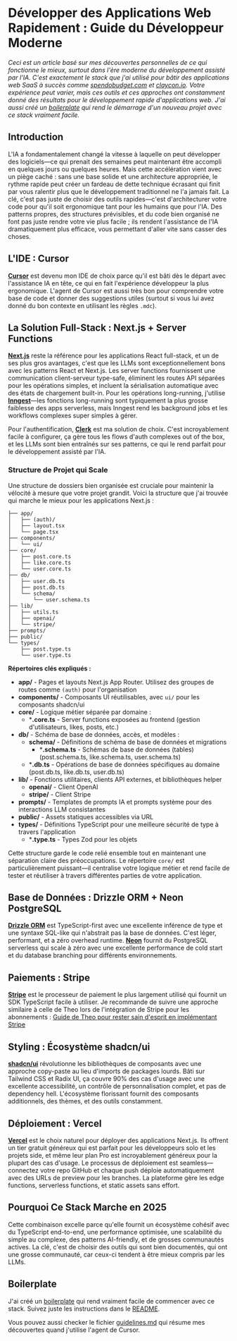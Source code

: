 
# Développer des Applications Web Rapidement : Guide du Développeur Moderne

<DateTime date="2025-07-07" />

*Ceci est un article basé sur mes découvertes personnelles de ce qui fonctionne le mieux, surtout dans l'ère moderne du développement assisté par l'IA. C'est exactement le stack que j'ai utilisé pour bâtir des applications web SaaS à succès comme [spendobudget.com](https://spendobudget.com) et [claycon.io](https://claycon.io). Votre expérience peut varier, mais ces outils et ces approches ont constamment donné des résultats pour le développement rapide d'applications web. J'ai aussi créé un [boilerplate](https://github.com/sergiosegrera/boilerplate) qui rend le démarrage d'un nouveau projet avec ce stack vraiment facile.*

## Introduction

L'IA a fondamentalement changé la vitesse à laquelle on peut développer des logiciels—ce qui prenait des semaines peut maintenant être accompli en quelques jours ou quelques heures. Mais cette accélération vient avec un piège caché : sans une base solide et une architecture appropriée, le rythme rapide peut créer un fardeau de dette technique écrasant qui finit par vous ralentir plus que le développement traditionnel ne l'a jamais fait. La clé, c'est pas juste de choisir des outils rapides—c'est d'architecturer votre code pour qu'il soit ergonomique tant pour les humains que pour l'IA. Des patterns propres, des structures prévisibles, et du code bien organisé ne font pas juste rendre votre vie plus facile ; ils rendent l'assistance de l'IA dramatiquement plus efficace, vous permettant d'aller vite sans casser des choses.

## L'IDE : Cursor

[**Cursor**](https://cursor.sh) est devenu mon IDE de choix parce qu'il est bâti dès le départ avec l'assistance IA en tête, ce qui en fait l'expérience développeur la plus ergonomique. L'agent de Cursor est aussi très bon pour comprendre votre base de code et donner des suggestions utiles (surtout si vous lui avez donné du bon contexte en utilisant les règles `.mdc`).

## La Solution Full-Stack : Next.js + Server Functions

[**Next.js**](https://nextjs.org) reste la référence pour les applications React full-stack, et un de ses plus gros avantages, c'est que les LLMs sont exceptionnellement bons avec les patterns React et Next.js. Les server functions fournissent une communication client-serveur type-safe, éliminent les routes API séparées pour les opérations simples, et incluent la sérialisation automatique avec des états de chargement built-in. Pour les opérations long-running, j'utilise [**Inngest**](https://inngest.com)—les fonctions long-running sont typiquement la plus grosse faiblesse des apps serverless, mais Inngest rend les background jobs et les workflows complexes super simples à gérer.

Pour l'authentification, [**Clerk**](https://clerk.com) est ma solution de choix. C'est incroyablement facile à configurer, ça gère tous les flows d'auth complexes out of the box, et les LLMs sont bien entraînés sur ses patterns, ce qui le rend parfait pour le développement assisté par l'IA.

### Structure de Projet qui Scale

Une structure de dossiers bien organisée est cruciale pour maintenir la vélocité à mesure que votre projet grandit. Voici la structure que j'ai trouvée qui marche le mieux pour les applications Next.js :

```
├── app/
│   ├── (auth)/
│   ├── layout.tsx
│   └── page.tsx
├── components/
│   └── ui/
├── core/
│   ├── post.core.ts
│   ├── like.core.ts
│   └── user.core.ts
├── db/
│   ├── user.db.ts
│   ├── post.db.ts
│   └── schema/
│       └── user.schema.ts
├── lib/
│   ├── utils.ts
│   ├── openai/
│   └── stripe/
├── prompts/
├── public/
└── types/
    ├── post.type.ts
    └── user.type.ts
```

**Répertoires clés expliqués :**

- **app/** - Pages et layouts Next.js App Router. Utilisez des groupes de routes comme `(auth)` pour l'organisation
- **components/** - Composants UI réutilisables, avec `ui/` pour les composants shadcn/ui
- **core/** - Logique métier séparée par domaine :
  - ***.core.ts** - Server functions exposées au frontend (gestion d'utilisateurs, likes, posts, etc.)
- **db/** - Schéma de base de données, accès, et modèles :
  - **schema/** - Définitions de schéma de base de données et migrations
    - ***.schema.ts** - Schémas de base de données (tables) (post.schema.ts, like.schema.ts, user.schema.ts)
  - ***.db.ts** - Opérations de base de données spécifiques au domaine (post.db.ts, like.db.ts, user.db.ts)
- **lib/** - Fonctions utilitaires, clients API externes, et bibliothèques helper
  - **openai/** - Client OpenAI
  - **stripe/** - Client Stripe
- **prompts/** - Templates de prompts IA et prompts système pour des interactions LLM consistantes
- **public/** - Assets statiques accessibles via URL
- **types/** - Définitions TypeScript pour une meilleure sécurité de type à travers l'application
  - ***.type.ts** - Types Zod pour les objets

Cette structure garde le code relié ensemble tout en maintenant une séparation claire des préoccupations. Le répertoire `core/` est particulièrement puissant—il centralise votre logique métier et rend facile de tester et réutiliser à travers différentes parties de votre application.

## Base de Données : Drizzle ORM + Neon PostgreSQL

[**Drizzle ORM**](https://orm.drizzle.team) est TypeScript-first avec une excellente inférence de type et une syntaxe SQL-like qui n'abstrait pas la base de données. C'est léger, performant, et a zéro overhead runtime. [**Neon**](https://neon.tech) fournit du PostgreSQL serverless qui scale à zéro avec une excellente performance de cold start et du database branching pour différents environnements.

## Paiements : Stripe

[**Stripe**](https://stripe.com) est le processeur de paiement le plus largement utilisé qui fournit un SDK TypeScript facile à utiliser. Je recommande de suivre une approche similaire à celle de Theo lors de l'intégration de Stripe pour les abonnements : [Guide de Theo pour rester sain d'esprit en implémentant Stripe](https://github.com/t3dotgg/stripe-recommendations)

## Styling : Écosystème shadcn/ui

[**shadcn/ui**](https://ui.shadcn.com) révolutionne les bibliothèques de composants avec une approche copy-paste au lieu d'imports de packages lourds. Bâti sur Tailwind CSS et Radix UI, ça couvre 90% des cas d'usage avec une excellente accessibilité, un contrôle de personnalisation complet, et pas de dependency hell. L'écosystème florissant fournit des composants additionnels, des thèmes, et des outils constamment.

## Déploiement : Vercel

[**Vercel**](https://vercel.com) est le choix naturel pour déployer des applications Next.js. Ils offrent un tier gratuit généreux qui est parfait pour les développeurs solo et les projets side, et même leur plan Pro est incroyablement généreux pour la plupart des cas d'usage. Le processus de déploiement est seamless—connectez votre repo GitHub et chaque push déploie automatiquement avec des URLs de preview pour les branches. La plateforme gère les edge functions, serverless functions, et static assets sans effort.

## Pourquoi Ce Stack Marche en 2025

Cette combinaison excelle parce qu'elle fournit un écosystème cohésif avec du TypeScript end-to-end, une performance optimisée, une scalabilité du simple au complexe, des patterns AI-friendly, et de grosses communautés actives. La clé, c'est de choisir des outils qui sont bien documentés, qui ont une grosse communauté, car ceux-ci tendent à être mieux compris par les LLMs.

## Boilerplate

J'ai créé un [boilerplate](https://github.com/sergiosegrera/boilerplate) qui rend vraiment facile de commencer avec ce stack. Suivez juste les instructions dans le [README](https://github.com/sergiosegrera/boilerplate/blob/main/README.md).

Vous pouvez aussi checker le fichier [guidelines.md](https://github.com/sergiosegrera/boilerplate/blob/main/.cursor/rules/guidelines.mdc) qui résume mes découvertes quand j'utilise l'agent de Cursor.